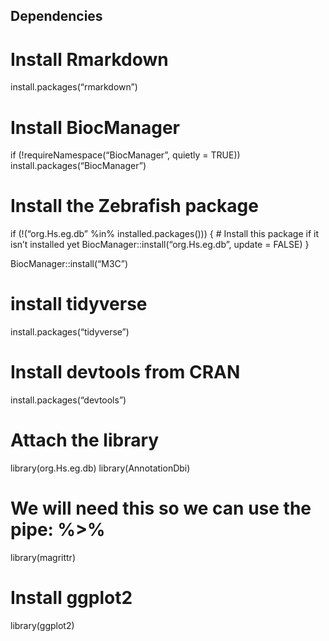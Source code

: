 ## Dependencies

# Install Rmarkdown
install.packages("rmarkdown")

# Install BiocManager
if (!requireNamespace("BiocManager", quietly = TRUE))
    install.packages("BiocManager")

# Install the Zebrafish package
if (!("org.Hs.eg.db" %in% installed.packages())) {
  # Install this package if it isn't installed yet
  BiocManager::install("org.Hs.eg.db", update = FALSE)
}

BiocManager::install("M3C")

# install tidyverse
install.packages("tidyverse")

# Install devtools from CRAN
install.packages("devtools")

# Attach the library
library(org.Hs.eg.db)
library(AnnotationDbi) 

# We will need this so we can use the pipe: %>%
library(magrittr)

# Install ggplot2
library(ggplot2)

